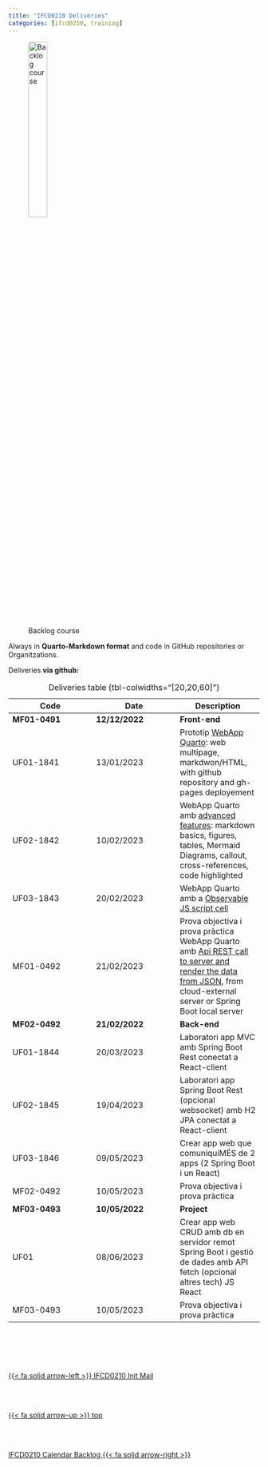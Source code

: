 ```yaml
---
title: "IFCD0210 Deliveries"
categories: [ifcd0210, training]
---
```



![Backlog course](/images/home/deliveries.jpg){width="30%"}

Always in **Quarto-Markdown format** and code in GitHub repositories or Organitzations.

Deliveries **via github:**


| Code | Date | Description|
|---|---|---|
| **MF01-0491**  | **12/12/2022**  | **Front-end** |
| UF01-1841 | 13/01/2023  | Prototip [WebApp Quarto](/markup/markup-quarto-create.qmd): web multipage, markdwon/HTML, with github repository and gh-pages deployement |
| UF02-1842 | 10/02/2023  | WebApp Quarto amb [advanced features](/markup/markup-quarto-basics.qmd): markdown basics, figures, tables, Mermaid Diagrams, callout, cross-references, code highlighted   |
| UF03-1843 | 20/02/2023  |  WebApp Quarto amb a [Observable JS script cell](/markup/markup-quarto-code.qmd#observable-js) |
| MF01-0492 | 21/02/2023  | Prova objectiva i prova pràctica</br>  WebApp Quarto amb [Api REST call to server and render the data from JSON](/markup/markup-quarto-api-rest.qmd), from cloud-external server or Spring Boot local server  |
| **MF02-0492**  | **21/02/2022**  | **Back-end** |
| UF01-1844 | 20/03/2023  | Laboratori app MVC amb Spring Boot Rest conectat a React-client |
| UF02-1845 | 19/04/2023  | Laboratori app Spring Boot Rest (opcional websocket) amb H2 JPA conectat a React-client  |
| UF03-1846 | 09/05/2023  | Crear app web que comuniquiMÉS de 2 apps (2 Spring Boot i un React)  |
| MF02-0492 | 10/05/2023  | Prova objectiva i prova pràctica |
| **MF03-0493**  | **10/05/2022**  | **Project** |
| UF01 | 08/06/2023  | Crear app web CRUD amb db en servidor remot Spring Boot i gestió de dades amb API fetch (opcional altres tech) JS React |
| MF03-0493 | 10/05/2023  | Prova objectiva i prova pràctica |
: Deliveries table {tbl-colwidths="[20,20,60]"}

<!--- navLinks -->
<br><br>
<div class=row>
<br>
<div class='column left previous'>
<br>
[{{< fa solid arrow-left >}} IFCD0210 Init Mail](/ifcd0210/ifcd0210initemail.qmd)
<br>
</div>
<br>
<div class='column center'>
<br>
[{{< fa solid arrow-up >}} top](#top)
<br>
</div>
<br>
<div class='column right next'>
<br>
[IFCD0210 Calendar Backlog  {{< fa solid arrow-right >}}](/ifcd0210/ifcd0210calendar.qmd)
<br>
</div>
<br>
</div>
